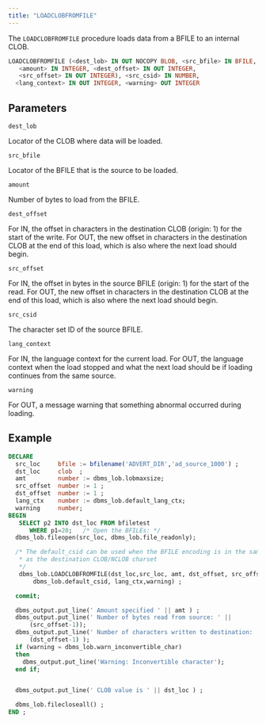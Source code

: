 ```yaml
---
title: "LOADCLOBFROMFILE"
---
```


The `LOADCLOBFROMFILE` procedure loads data from a BFILE to an internal CLOB.

```sql
LOADCLOBFROMFILE (<dest_lob> IN OUT NOCOPY BLOB, <src_bfile> IN BFILE, 
   <amount> IN INTEGER, <dest_offset> IN OUT INTEGER, 
   <src_offset> IN OUT INTEGER), <src_csid> IN NUMBER, 
  <lang_context> IN OUT INTEGER, <warning> OUT INTEGER
```

## Parameters

`dest_lob`

Locator of the CLOB where data will be loaded.

`src_bfile`

Locator of the BFILE that is the source to be loaded.

`amount`

Number of bytes to load from the BFILE.

`dest_offset`

For IN, the offset in characters in the destination CLOB (origin: 1) for the start of the write. For OUT, the new offset in characters in the destination CLOB at the end of this load, which is also where the next load should begin.

`src_offset`

For IN, the offset in bytes in the source BFILE (origin: 1) for the start of the read. For OUT, the new offset in characters in the destination CLOB at the end of this load, which is also where the next load should begin.

`src_csid`

The character set ID of the source BFILE.

`lang_context`

For IN, the language context for the current load. For OUT, the language context when the load stopped and what the next load should be if loading continues from the same source.

`warning`

For OUT, a message warning that something abnormal occurred during loading.


## Example

``` sql
DECLARE
  src_loc     bfile := bfilename('ADVERT_DIR','ad_source_1000') ;
  dst_loc     clob  ;
  amt         number := dbms_lob.lobmaxsize;
  src_offset  number := 1 ;
  dst_offset  number := 1 ;
  lang_ctx    number := dbms_lob.default_lang_ctx;
  warning     number;
BEGIN
   SELECT p2 INTO dst_loc FROM bfiletest 
      WHERE p1=20;   /* Open the BFILEs: */
  dbms_lob.fileopen(src_loc, dbms_lob.file_readonly);

  /* The default_csid can be used when the BFILE encoding is in the same charset
   * as the destination CLOB/NCLOB charset
   */
   dbms_lob.LOADCLOBFROMFILE(dst_loc,src_loc, amt, dst_offset, src_offset,                               
       dbms_lob.default_csid, lang_ctx,warning) ;

  commit;

  dbms_output.put_line(' Amount specified ' || amt ) ;
  dbms_output.put_line(' Number of bytes read from source: ' || 
      (src_offset-1));
  dbms_output.put_line(' Number of characters written to destination: ' || 
      (dst_offset-1) );
  if (warning = dbms_lob.warn_inconvertible_char) 
  then
    dbms_output.put_line('Warning: Inconvertible character');
  end if;


  dbms_output.put_line(' CLOB value is ' || dst_loc ) ;

  dbms_lob.filecloseall() ;
END ;
```